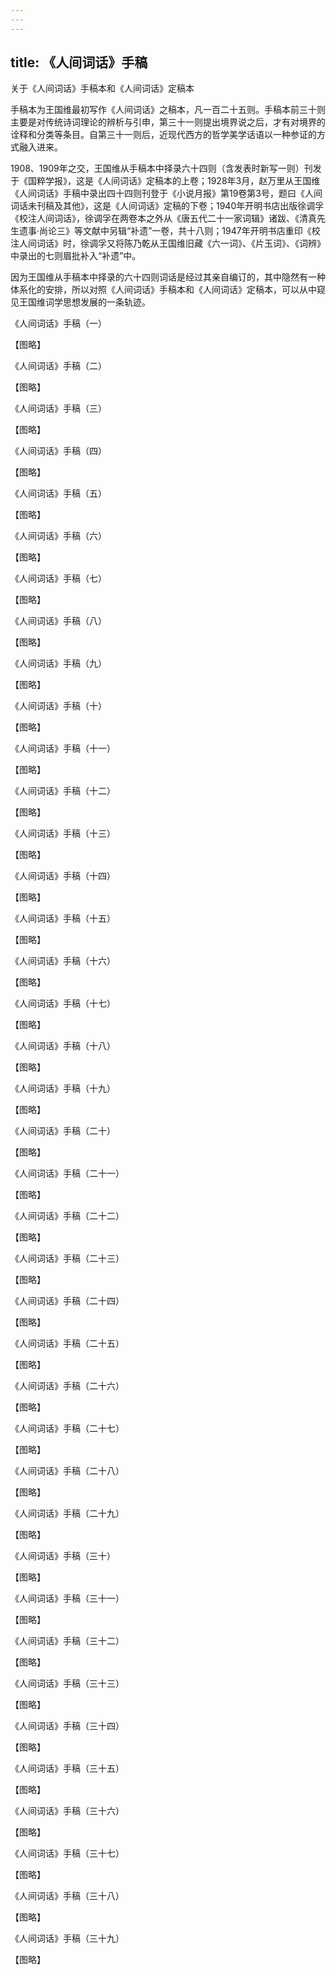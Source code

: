```yaml
---
---
---
```

title: 《人间词话》手稿
---







关于《人间词话》手稿本和《人间词话》定稿本


手稿本为王国维最初写作《人间词话》之稿本，凡一百二十五则。手稿本前三十则主要是对传统诗词理论的辨析与引申，第三十一则提出境界说之后，才有对境界的诠释和分类等条目。自第三十一则后，近现代西方的哲学美学话语以一种参证的方式融入进来。

1908、1909年之交，王国维从手稿本中择录六十四则（含发表时新写一则）刊发于《国粹学报》，这是《人间词话》定稿本的上卷；1928年3月，赵万里从王国维《人间词话》手稿中录出四十四则刊登于《小说月报》第19卷第3号，题曰《人间词话未刊稿及其他》，这是《人间词话》定稿的下卷；1940年开明书店出版徐调孚《校注人间词话》，徐调孚在两卷本之外从《唐五代二十一家词辑》诸跋、《清真先生遗事·尚论三》等文献中另辑“补遗”一卷，共十八则；1947年开明书店重印《校注人间词话》时，徐调孚又将陈乃乾从王国维旧藏《六一词》、《片玉词》、《词辨》中录出的七则眉批补入“补遗”中。

因为王国维从手稿本中择录的六十四则词话是经过其亲自编订的，其中隐然有一种体系化的安排，所以对照《人间词话》手稿本和《人间词话》定稿本，可以从中窥见王国维词学思想发展的一条轨迹。

《人间词话》手稿（一）

【图略】

《人间词话》手稿（二）

【图略】

《人间词话》手稿（三）

【图略】

《人间词话》手稿（四）

【图略】

《人间词话》手稿（五）

【图略】

《人间词话》手稿（六）

【图略】

《人间词话》手稿（七）

【图略】

《人间词话》手稿（八）

【图略】

《人间词话》手稿（九）

【图略】

《人间词话》手稿（十）

【图略】

《人间词话》手稿（十一）

【图略】

《人间词话》手稿（十二）

【图略】

《人间词话》手稿（十三）

【图略】

《人间词话》手稿（十四）

【图略】

《人间词话》手稿（十五）

【图略】

《人间词话》手稿（十六）

【图略】

《人间词话》手稿（十七）

【图略】

《人间词话》手稿（十八）

【图略】

《人间词话》手稿（十九）

【图略】

《人间词话》手稿（二十）

【图略】

《人间词话》手稿（二十一）

【图略】

《人间词话》手稿（二十二）

【图略】

《人间词话》手稿（二十三）

【图略】

《人间词话》手稿（二十四）

【图略】

《人间词话》手稿（二十五）

【图略】

《人间词话》手稿（二十六）

【图略】

《人间词话》手稿（二十七）

【图略】

《人间词话》手稿（二十八）

【图略】

《人间词话》手稿（二十九）

【图略】

《人间词话》手稿（三十）

【图略】

《人间词话》手稿（三十一）

【图略】

《人间词话》手稿（三十二）

【图略】

《人间词话》手稿（三十三）

【图略】

《人间词话》手稿（三十四）

【图略】

《人间词话》手稿（三十五）

【图略】

《人间词话》手稿（三十六）

【图略】

《人间词话》手稿（三十七）

【图略】

《人间词话》手稿（三十八）

【图略】

《人间词话》手稿（三十九）

【图略】